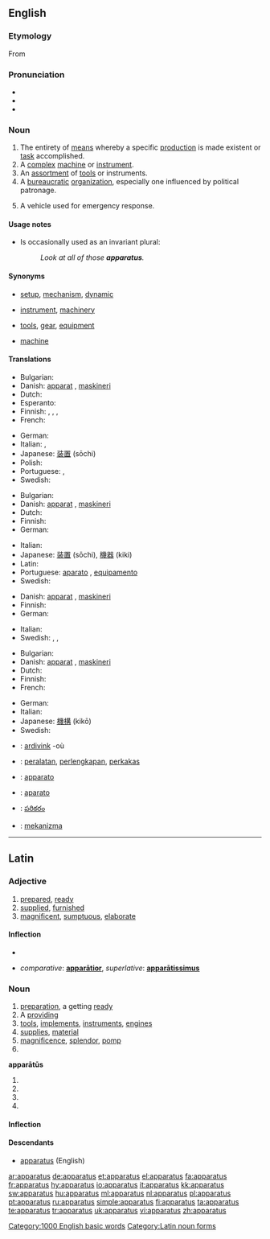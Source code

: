 ==English==

===Etymology===
From {{etyl|la}} {{term|lang=la|apparatus|apparātus}}

===Pronunciation===
* {{IPA|/æ.pəˈɹæ.təs/, (rare) /æ.pəˈɹeɪ.təs/|/æpəɹɑːtəs/}}
* {{audio|en-us-apparatus.ogg|Audio (US)}}
* {{rhymes|eɪtəs}}

===Noun===
{{en-noun|pl=apparatuses|pl2=apparatus}}

# The entirety of [[means]] whereby a specific [[production]] is made existent or [[task]] accomplished.
# A [[complex]] [[machine]] or [[instrument]].
# An [[assortment]] of [[tool]]s or instruments.
# A [[bureaucratic]] [[organization]], especially one influenced by political patronage.
# {{firefighting}} A vehicle used for emergency response.

====Usage notes====
* Is occasionally used as an invariant plural:
*: ''Look at all of those '''apparatus'''.''

====Synonyms====
* {{sense|entirety of means}} [[setup]], [[mechanism]], [[dynamic]]
* {{sense|complex machine}} [[instrument]], [[machinery]]
* {{sense|assortment of tools}} [[tool]]s, [[gear]], [[equipment]]
* {{sense|political patronage organization}} [[machine]]

====Translations====
{{trans-top|complex machine or instrument}}
* Bulgarian: {{t+|bg|апарат}}
* Danish: [[apparat]] {{n}}, [[maskineri]] {{n}}
* Dutch: {{t+|nl|apparaat}}
* Esperanto: {{t-|eo|aparato|xs=Esperanto}}
* Finnish: {{t-|fi|laitteisto}}, {{t-|fi|koneisto}}, {{t-|fi|mekanismi}}, {{t+|fi|aparaatti}}
* French: {{t+|fr|appareil|m}}
{{trans-mid}}
* German: {{t+|de|Apparat|m}}
* Italian: {{t+|it|impianto|m}}, {{t-|it|attrezzatura|f}}
* Japanese: [[装置]] (sōchi)
* Polish: {{t+|pl|aparat|m}}
* Portuguese: {{t+|pt|aparelho|m}}, {{t+|pt|equipamento|m}}
* Swedish: {{t+|sv|apparat|c}}
{{trans-bottom}}

{{trans-top|assortment of tools or instruments}}
* Bulgarian: {{t|bg|инструменти}}
* Danish: [[apparat]] {{n}}, [[maskineri]] {{n}}
* Dutch: {{t+|nl|apparaat}}
* Finnish: {{t-|fi|laitteisto}}
* German: {{t+|de|Apparat|m}}
{{trans-mid}}
* Italian: {{t+|it|apparecchio|m}}
* Japanese: [[装置]] (sōchi), [[機器]] (kiki)
* Latin: {{t-|la|apparatus|m|alt=apparātus}}
* Portuguese: [[aparato]] {{m}}, [[equipamento]] {{m}}
* Swedish: {{t+|sv|apparat|c}}
{{trans-bottom}}

{{trans-top|given system of procedures}}
* Danish: [[apparat]] {{n}}, [[maskineri]] {{n}}
* Finnish: {{t-|fi|koneisto}}
* German: {{t+|de|Apparat|m}}
{{trans-mid}}
* Italian: {{t+|it|sistema|f}}
* Swedish: {{t+|sv|apparat|c}}, {{t+|sv|system|n}}, {{t+|sv|mekanism|c}}
{{trans-bottom}}

{{trans-top|bureaucratic organization}}
* Bulgarian: {{t+|bg|апарат}}
* Danish: [[apparat]] {{n}}, [[maskineri]] {{n}}
* Dutch: {{t+|nl|apparaat}}
* Finnish: {{t-|fi|koneisto}}
* French: {{t+|fr|appareil|m}}
{{trans-mid}}
* German: {{t+|de|Apparat|m}}
* Italian: {{t+|it|sistema|f}}
* Japanese: [[機構]] (kikō)
* Swedish: {{t+|sv|apparat|c}}
{{trans-bottom}}

{{trans-top|a vehicle used for emergency response}}
{{trans-mid}}
{{trans-bottom}}

{{checktrans-top}}
* {{ttbc|Breton}}: [[ardivink]] {{m}} -où
* {{ttbc|Indonesian}}: [[alat|peralatan]], [[lengkap|perlengkapan]], [[perkakas]]
* {{ttbc|Interlingua}}: [[apparato]]
{{checktrans-mid}}
* {{ttbc|Spanish}}: [[aparato]]
* {{ttbc|Telugu}}: [[పరికరం]]
* {{ttbc|Turkish}}: [[mekanizma]]
{{checktrans-bottom}}

[[Category:1000 English basic words]]

----

==Latin==

===Adjective===
{{la-adj-1&2|apparātus|apparata|apparāta|apparatum|apparātum}}

# [[prepared]], [[ready]]
# [[supplied]], [[furnished]]
# [[magnificent]], [[sumptuous]], [[elaborate]]

====Inflection====
* {{ladecl1&2}}
{{la-decl-1&2|apparat|apparāt}}

* ''comparative'': '''[[apparatior|apparātior]]''', ''superlative'': '''[[aparatissimus|apparātissimus]]'''

===Noun===
{{la-noun|apparātus|apparatus|apparātūs|m|fourth}}

# [[preparation]], a getting [[ready]]
# A [[providing]]
# [[tool]]s, [[implement]]s, [[instrument]]s, [[engine]]s
# [[supply|supplies]], [[material]]
# [[magnificence]], [[splendor]], [[pomp]]
# {{inflection of|apparatus|apparātus|voc|s|lang=la}}

'''apparātūs''' {{m}}
# {{inflection of|apparatus|apparātus|gen|s|lang=la}}
# {{inflection of|apparatus|apparātus|nom|p|lang=la}}
# {{inflection of|apparatus|apparātus|acc|p|lang=la}}
# {{inflection of|apparatus|apparātus|voc|p|lang=la}}

====Inflection====
{{ladecl4}}
{{la-decl-4th|apparat|apparāt}}

====Descendants====
* [[#English|apparatus]] (English)

[[Category:Latin noun forms]]

[[ar:apparatus]]
[[de:apparatus]]
[[et:apparatus]]
[[el:apparatus]]
[[fa:apparatus]]
[[fr:apparatus]]
[[hy:apparatus]]
[[io:apparatus]]
[[it:apparatus]]
[[kk:apparatus]]
[[sw:apparatus]]
[[hu:apparatus]]
[[ml:apparatus]]
[[nl:apparatus]]
[[pl:apparatus]]
[[pt:apparatus]]
[[ru:apparatus]]
[[simple:apparatus]]
[[fi:apparatus]]
[[ta:apparatus]]
[[te:apparatus]]
[[tr:apparatus]]
[[uk:apparatus]]
[[vi:apparatus]]
[[zh:apparatus]]